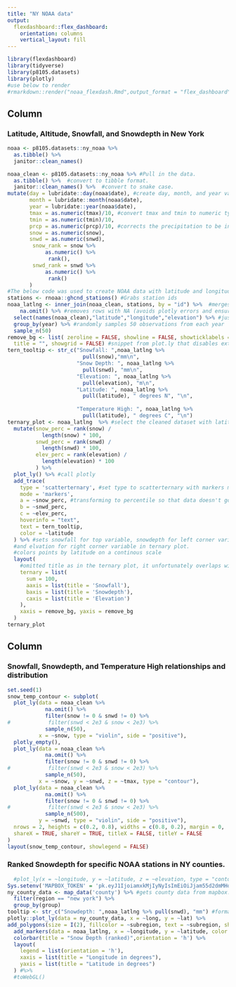 ```yaml
---
title: "NY NOAA data"
output: 
  flexdashboard::flex_dashboard:
    orientation: columns
    vertical_layout: fill
---
```


```r
library(flexdashboard)
library(tidyverse)
library(p8105.datasets)
library(plotly)
#use below to render
#rmarkdown::render("noaa_flexdash.Rmd",output_format = "flex_dashboard")
```

Column {data-width=650}
-----------------------------------------------------------------------

### Latitude, Altitude, Snowfall, and Snowdepth in New York

```r
noaa <- p8105.datasets::ny_noaa %>% 
  as.tibble() %>% 
  janitor::clean_names()

noaa_clean <- p8105.datasets::ny_noaa %>% #Pull in the data.
  as.tibble() %>%  #convert to tibble format.
  janitor::clean_names() %>%  #convert to snake case.
mutate(day = lubridate::day(noaa$date), #create day, month, and year variables.
       month = lubridate::month(noaa$date),
       year = lubridate::year(noaa$date),
       tmax = as.numeric(tmax)/10, #convert tmax and tmin to numeric type and correct to comparable units of degrees celcius (rather than tenths of degrees)
       tmin = as.numeric(tmin)/10,
       prcp = as.numeric(prcp)/10, #corrects the precipitation to be in milimeters rather than tenths of a mililiter
       snow = as.numeric(snow),
       snwd = as.numeric(snwd),
        snow_rank = snow %>% 
            as.numeric() %>% 
             rank(),
        snwd_rank = snwd %>% 
            as.numeric() %>% 
             rank()
       )
#The below code was used to create NOAA data with latitude and longitude.
stations <- rnoaa::ghcnd_stations() #Grabs station ids
noaa_latlng <- inner_join(noaa_clean, stations, by = "id") %>%  #merges by station id with the cleaned NOAA data.
    na.omit() %>% #removes rows with NA (avoids plotly errors and ensures comparability)
  select(names(noaa_clean),"latitude","longitude","elevation") %>% #just adds lat, lng, elevation to the new dataframe (instead of all the other station data).
  group_by(year) %>% #randomly samples 50 observations from each year
  sample_n(50) 
remove_bg <- list( zeroline = FALSE, showline = FALSE, showticklabels = FALSE,
  title = "", showgrid = FALSE) #snippet from plot.ly that disables extra axes put on top of the ternary plot.
tern_tooltip <- str_c("Snowfall: ",noaa_latlng %>%
                        pull(snow),"mm\n",
                      "Snow Depth: ", noaa_latlng %>%
                        pull(snwd), "mm\n",
                      "Elevation: ", noaa_latlng %>%
                        pull(elevation), "m\n",
                      "Latitude: ", noaa_latlng %>%
                        pull(latitude), " degrees N", "\n",
                      
                      "Temperature High: ", noaa_latlng %>%
                        pull(latitude), " degrees C", "\n")
ternary_plot <- noaa_latlng  %>% #select the cleaned dataset with latitude and longitude.
  mutate(snow_perc = rank(snow) /
           length(snow) * 100,
         snwd_perc = rank(snwd) /
           length(snwd) * 100,
         elev_perc = rank(elevation) /
           length(elevation) * 100
         ) %>% 
  plot_ly() %>% #call plotly
  add_trace(
    type = 'scatterternary', #set type to scatterternary with markers mode.
    mode = 'markers',
    a = ~snow_perc, #transforming to percentile so that data doesn't go off the plot
    b = ~snwd_perc,
    c = ~elev_perc,
    hoverinfo = "text",
    text = tern_tooltip,
    color = ~latitude
  ) %>% #sets snowfall for top variable, snowdepth for left corner variable,
  #and elvation for right corner variable in ternary plot. 
  #colors points by latitude on a continous scale
  layout(
    #omitted title as in the ternary plot, it unfortunately overlaps with the title of the top variable. A title is expected for each plot at the top in the flexdashboard, so it can be best titled there without conflicting with the existing labels.
    ternary = list(
      sum = 100,
      aaxis = list(title = 'Snowfall'),
      baxis = list(title = 'Snowdepth'),
      caxis = list(title = 'Elevation')
    ),
    xaxis = remove_bg, yaxis = remove_bg
  )
ternary_plot
```

Column {data-width=350}
-----------------------------------------------------------------------

### Snowfall, Snowdepth, and Temperature High relationships and distribution

```r
set.seed(1)
snow_temp_contour <- subplot(
  plot_ly(data = noaa_clean %>%
            na.omit() %>%
            filter(snow != 0 & snwd != 0) %>% 
#            filter(snwd < 2e3 & snow < 2e3) %>%
            sample_n(50),
          x = ~snow, type = "violin", side = "positive"),
  plotly_empty(),
  plot_ly(data = noaa_clean %>% 
            na.omit() %>% 
            filter(snow != 0 & snwd != 0) %>%
#            filter(snwd < 2e3 & snow < 2e3) %>%
            sample_n(50),
          x = ~snow, y = ~snwd, z = ~tmax, type = "contour"),
  plot_ly(data = noaa_clean %>% 
            na.omit() %>% 
            filter(snow != 0 & snwd != 0) %>%
#            filter(snwd < 2e3 & snow < 2e3) %>%
            sample_n(500),
          y = ~snwd, type = "violin", side = "positive"),
  nrows = 2, heights = c(0.2, 0.8), widths = c(0.8, 0.2), margin = 0,
  shareX = TRUE, shareY = TRUE, titleX = FALSE, titleY = FALSE
)
layout(snow_temp_contour, showlegend = FALSE)
```

### Ranked Snowdepth for specific NOAA stations in NY counties.

```r
  #plot_ly(x = ~longitude, y = ~latitude, z = ~elevation, type = "contour")
Sys.setenv('MAPBOX_TOKEN' = 'pk.eyJ1IjoiamxkMjIyNyIsImEiOiJjam55d2dmMHoxOXZqM3FrZ2VlbzQxYml2In0.CjBx2QOmKnCjhlh_l4edvA') #Sets mapbox token, required for doing plotly mapbox operations.
ny_county_data <- map_data('county') %>% #gets county data from mapbox.
  filter(region == "new york") %>%
  group_by(group)  
tooltip <- str_c("Snowdepth: ",noaa_latlng %>% pull(snwd), "mm") #formats to tooltip to be informative.
plotly::plot_ly(data = ny_county_data, x = ~long, y = ~lat) %>% 
add_polygons(size = I(2), fillcolor = ~subregion, text = ~subregion, showlegend = FALSE) %>% #creates a plotly plot using the polygons from the mapbox data for counties.
  add_markers(data = noaa_latlng, x = ~longitude, y = ~latitude, color = ~snwd_rank, size = ~snow_rank, text = tooltip) %>% 
  colorbar(title = "Snow Depth (ranked)",orientation = 'h') %>%
  layout(
    legend = list(orientation = 'h'),
    xaxis = list(title = "Longitude in degrees"),
    yaxis = list(title = "Latitude in degrees")
  ) #%>% 
  #toWebGL()

```

